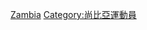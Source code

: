 {{Fooian fooers |Profession=拳擊運動員 |Nationality=尚比亞人 |Country=尚比亞 |Supercategory=運動員 }}

[[Category:各國拳擊運動員|Zambia]]
[[Category:尚比亞運動員|Category:尚比亞運動員]]